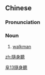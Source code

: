 {{also|随身听}}
==Chinese==
{{zh-forms|s=随身听}}

===Pronunciation===
{{zh-pron
|m=suíshēntīng
|c=ceoi4 san1 teng1
|mn=sûi-sin-thiaⁿ
|cat=n
}}

===Noun===
{{zh-noun}}

# [[walkman]]

[[Category:zh:Music|阜13隨身聽]]

[[zh:隨身聽]]